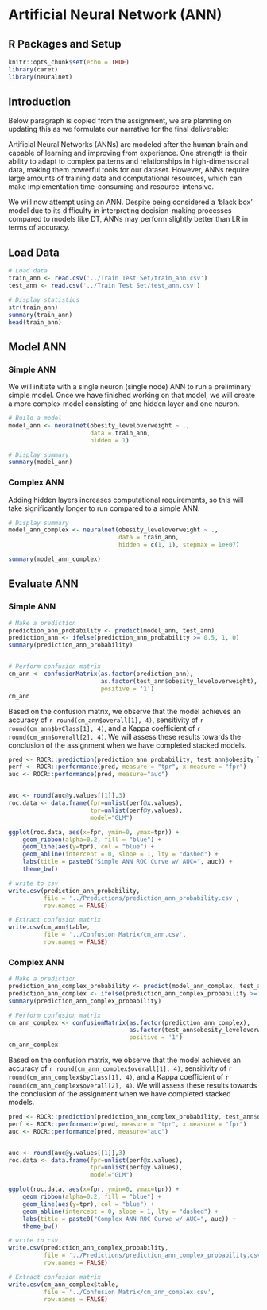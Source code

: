 # Artificial Neural Network (ANN)

## R Packages and Setup {-}


```r
knitr::opts_chunk$set(echo = TRUE)
library(caret)
library(neuralnet)
```


## Introduction

Below paragraph is copied from the assignment, we are planning on updating this as we formulate our narrative for the final deliverable:

Artificial Neural Networks (ANNs) are modeled after the human brain and capable of learning and improving from experience. One strength is their ability to adapt to complex patterns and relationships in high-dimensional data, making them powerful tools for our dataset. However, ANNs require large amounts of training data and computational resources, which can make implementation time-consuming and resource-intensive.

We will now attempt using an ANN. Despite being considered a ‘black box’ model due to its difficulty in interpreting decision-making processes compared to models like DT, ANNs may perform slightly better than LR in terms of accuracy.


## Load Data

```r
# Load data
train_ann <- read.csv('../Train Test Set/train_ann.csv')
test_ann <- read.csv('../Train Test Set/test_ann.csv')

# Display statistics
str(train_ann)
summary(train_ann)
head(train_ann)
```


## Model ANN

### Simple ANN

We will initiate with a single neuron (single node) ANN to run a preliminary simple model. Once we have finished working on that model, we will create a more complex model consisting of one hidden layer and one neuron.

```r
# Build a model
model_ann <- neuralnet(obesity_leveloverweight ~ .,
                       data = train_ann,
                       hidden = 1)
```

```r
# Display summary
summary(model_ann)
```

### Complex ANN

Adding hidden layers increases computational requirements, so this will take significantly longer to run compared to a simple ANN.


```r
# Display summary
model_ann_complex <- neuralnet(obesity_leveloverweight ~ .,
                               data = train_ann,
                               hidden = c(1, 1), stepmax = 1e+07)

summary(model_ann_complex)

```



## Evaluate ANN

### Simple ANN

```r
# Make a prediction
prediction_ann_probability <- predict(model_ann, test_ann)
prediction_ann <- ifelse(prediction_ann_probability >= 0.5, 1, 0)
summary(prediction_ann_probability)


# Perform confusion matrix
cm_ann <- confusionMatrix(as.factor(prediction_ann),
                          as.factor(test_ann$obesity_leveloverweight),
                          positive = '1')
cm_ann
```

Based on the confusion matrix, we observe that the model achieves an accuracy of ``r round(cm_ann$overall[1], 4)``, sensitivity of ``r round(cm_ann$byClass[1], 4)``, and a Kappa coefficient of ``r round(cm_ann$overall[2], 4)``. We will assess these results towards the conclusion of the assignment when we have completed stacked models.


```r
pred <- ROCR::prediction(prediction_ann_probability, test_ann$obesity_leveloverweight)
perf <- ROCR::performance(pred, measure = "tpr", x.measure = "fpr")
auc <- ROCR::performance(pred, measure="auc")


auc <- round(auc@y.values[[1]],3)
roc.data <- data.frame(fpr=unlist(perf@x.values),
                       tpr=unlist(perf@y.values),
                       model="GLM")

ggplot(roc.data, aes(x=fpr, ymin=0, ymax=tpr)) +
    geom_ribbon(alpha=0.2, fill = "blue") +
    geom_line(aes(y=tpr), col = "blue") +
    geom_abline(intercept = 0, slope = 1, lty = "dashed") +
    labs(title = paste0("Simple ANN ROC Curve w/ AUC=", auc)) +
    theme_bw()
```

```r
# write to csv
write.csv(prediction_ann_probability,
          file = '../Predictions/prediction_ann_probability.csv',
          row.names = FALSE)

# Extract confusion matrix
write.csv(cm_ann$table,
          file = '../Confusion Matrix/cm_ann.csv',
          row.names = FALSE)
```

### Complex ANN

```r
# Make a prediction
prediction_ann_complex_probability <- predict(model_ann_complex, test_ann)
prediction_ann_complex <- ifelse(prediction_ann_complex_probability >= 0.5, 1, 0)
summary(prediction_ann_complex_probability)

# Perform confusion matrix
cm_ann_complex <- confusionMatrix(as.factor(prediction_ann_complex),
                                  as.factor(test_ann$obesity_leveloverweight),
                                  positive = '1')
cm_ann_complex

```

Based on the confusion matrix, we observe that the model achieves an accuracy of ``r round(cm_ann_complex$overall[1], 4)``, sensitivity of ``r round(cm_ann_complex$byClass[1], 4)``, and a Kappa coefficient of ``r round(cm_ann_complex$overall[2], 4)``. We will assess these results towards the conclusion of the assignment when we have completed stacked models.

```r
pred <- ROCR::prediction(prediction_ann_complex_probability, test_ann$obesity_leveloverweight)
perf <- ROCR::performance(pred, measure = "tpr", x.measure = "fpr")
auc <- ROCR::performance(pred, measure="auc")


auc <- round(auc@y.values[[1]],3)
roc.data <- data.frame(fpr=unlist(perf@x.values),
                       tpr=unlist(perf@y.values),
                       model="GLM")

ggplot(roc.data, aes(x=fpr, ymin=0, ymax=tpr)) +
    geom_ribbon(alpha=0.2, fill = "blue") +
    geom_line(aes(y=tpr), col = "blue") +
    geom_abline(intercept = 0, slope = 1, lty = "dashed") +
    labs(title = paste0("Complex ANN ROC Curve w/ AUC=", auc)) +
    theme_bw()
```

```r
# write to csv
write.csv(prediction_ann_complex_probability,
          file = '../Predictions/prediction_ann_complex_probability.csv',
          row.names = FALSE)

# Extract confusion matrix
write.csv(cm_ann_complex$table,
          file = '../Confusion Matrix/cm_ann_complex.csv',
          row.names = FALSE)
```